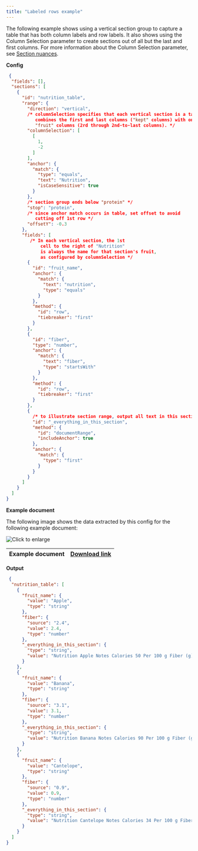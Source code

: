 ```yaml
---
title: "Labeled rows example"
---
```


The following example shows using a vertical section group to capture a table that has both column labels and row labels. It also shows using the Column Selection parameter to create sections out of all but the last and first columns. For more information about the Column Selection parameter, see [Section nuances](/senseml-reference/concepts/section-nuances#column-selection).

**Config**



```JSON JSON
 {
  "fields": [],
  "sections": [
    {
      "id": "nutrition_table",
      "range": {
        "direction": "vertical",
        /* columnSelection specifies that each vertical section is a table slice that
           combines the first and last columns ("kept" columns) with one of the
           "fruit" columns (2rd through 2nd-to-last columns). */
        "columnSelection": [
          [
            1,
            -2
          ]
        ],
        "anchor": {
          "match": {
            "type": "equals",
            "text": "Nutrition",
            "isCaseSensitive": true
          }
        },
        /* section group ends below "protein" */
        "stop": "protein",
        /* since anchor match occurs in table, set offset to avoid 
           cutting off 1st row */
        "offsetY": -0.3
      },
      "fields": [
         /* In each vertical section, the 1st
             cell to the right of "Nutrition"
             is always the name for that section's fruit,
             as configured by columnSelection */
        {
          "id": "fruit_name",
          "anchor": {
            "match": {
              "text": "nutrition",
              "type": "equals"
            }
          },
          "method": {
            "id": "row",
            "tiebreaker": "first"
          }
        },
        {
          "id": "fiber",
          "type": "number",
          "anchor": {
            "match": {
              "text": "fiber",
              "type": "startsWith"
            }
          },
          "method": {
            "id": "row",
            "tiebreaker": "first"
          }
        },
        {
          /* to illustrate section range, output all text in this section */
          "id": "_everything_in_this_section",
          "method": {
            "id": "documentRange",
            "includeAnchor": true
          },
          "anchor": {
            "match": {
              "type": "first"
            }
          }
        }
      ]
    }
  ]
}
```
**Example document**

The following image shows the data extracted by this config for the following example document:

![Click to enlarge](/assets/v0/images/screenshots/vertical_sections_labeled_rows.png)

| Example document | [Download link](https://raw.githubusercontent.com/sensible-hq/sensible-docs/main/readme-sync/assets/v0/pdfs/vertical%5Fsections%5Flabeled%5Frows.pdf) |
| ---------------- | ----------------------------------------------------------------------------------------------------------------------------------------------------- |

**Output**



```JSON JSON
 {
  "nutrition_table": [
    {
      "fruit_name": {
        "value": "Apple",
        "type": "string"
      },
      "fiber": {
        "source": "2.4",
        "value": 2.4,
        "type": "number"
      },
      "_everything_in_this_section": {
        "type": "string",
        "value": "Nutrition Apple Notes Calories 50 Per 100 g Fiber (g) 2.4 Skin on, if applicable Protein (g) 0.5"
      }
    },
    {
      "fruit_name": {
        "value": "Banana",
        "type": "string"
      },
      "fiber": {
        "source": "3.1",
        "value": 3.1,
        "type": "number"
      },
      "_everything_in_this_section": {
        "type": "string",
        "value": "Nutrition Banana Notes Calories 90 Per 100 g Fiber (g) 3.1 Skin on, if applicable Protein (g) 1.3"
      }
    },
    {
      "fruit_name": {
        "value": "Cantelope",
        "type": "string"
      },
      "fiber": {
        "source": "0.9",
        "value": 0.9,
        "type": "number"
      },
      "_everything_in_this_section": {
        "type": "string",
        "value": "Nutrition Cantelope Notes Calories 34 Per 100 g Fiber (g) 0.9 Skin on, if applicable Protein (g) 0.8"
      }
    }
  ]
}
```